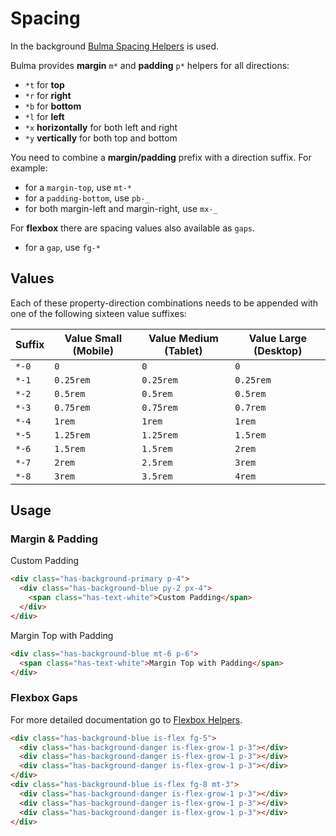 
# Spacing

In the background [Bulma Spacing Helpers](https://bulma.io/documentation/helpers/spacing-helpers/) is used.

Bulma provides **margin** `m*` and **padding** `p*` helpers for all directions:

- `*t` for **top**
- `*r` for **right**
- `*b` for **bottom**
- `*l` for **left**
- `*x` **horizontally** for both left and right
- `*y` **vertically** for both top and bottom

You need to combine a **margin/padding** prefix with a direction suffix. For example:

- for a `margin-top`, use `mt-*`
- for a `padding-bottom`, use `pb-_`
- for both margin-left and margin-right, use `mx-_`

For **flexbox** there are spacing values also available as `gaps`.

- for a `gap`, use `fg-*`

## Values

Each of these property-direction combinations needs to be appended with one of the following sixteen value suffixes:

| Suffix | Value Small (Mobile) | Value Medium (Tablet) | Value Large (Desktop) |
| ------ | -------------------- | --------------------- | --------------------- |
| `*-0`  | `0`                  | `0`                   | `0`                   |
| `*-1`  | `0.25rem`            | `0.25rem`             | `0.25rem`             |
| `*-2`  | `0.5rem`             | `0.5rem`              | `0.5rem`              |
| `*-3`  | `0.75rem`            | `0.75rem`             | `0.7rem`              |
| `*-4`  | `1rem`               | `1rem`                | `1rem`                |
| `*-5`  | `1.25rem`            | `1.25rem`             | `1.5rem`              |
| `*-6`  | `1.5rem`             | `1.5rem`              | `2rem`                |
| `*-7`  | `2rem`               | `2.5rem`              | `3rem`                |
| `*-8`  | `3rem`               | `3.5rem`              | `4rem`                |

## Usage

### Margin & Padding

<Canvas>
  <bal-doc-app>
    <div className="has-background-primary p-4">
      <div className="has-background-blue py-2 px-4">
        <span class="has-text-white">Custom Padding</span>
      </div>
    </div>
  </bal-doc-app>
</Canvas>

```html
<div class="has-background-primary p-4">
  <div class="has-background-blue py-2 px-4">
    <span class="has-text-white">Custom Padding</span>
  </div>
</div>
```

<Canvas>
  <bal-doc-app>
    <div className="has-background-blue mt-6 p-6">
      <span class="has-text-white">Margin Top with Padding</span>
    </div>
  </bal-doc-app>
</Canvas>

```html
<div class="has-background-blue mt-6 p-6">
  <span class="has-text-white">Margin Top with Padding</span>
</div>
```

### Flexbox Gaps

For more detailed documentation go to [Flexbox Helpers](/?path=/docs/design-flexbox-helpers--page).

<Canvas>
  <bal-doc-app>
    <div className="has-background-blue is-flex fg-5">
      <div className="has-background-danger is-flex-grow-1 p-3"></div>
      <div className="has-background-danger is-flex-grow-1 p-3"></div>
      <div className="has-background-danger is-flex-grow-1 p-3"></div>
    </div>
    <div className="has-background-blue is-flex fg-8 mt-3">
      <div className="has-background-danger is-flex-grow-1 p-3"></div>
      <div className="has-background-danger is-flex-grow-1 p-3"></div>
      <div className="has-background-danger is-flex-grow-1 p-3"></div>
    </div>
  </bal-doc-app>
</Canvas>

```html
<div class="has-background-blue is-flex fg-5">
  <div class="has-background-danger is-flex-grow-1 p-3"></div>
  <div class="has-background-danger is-flex-grow-1 p-3"></div>
  <div class="has-background-danger is-flex-grow-1 p-3"></div>
</div>
<div class="has-background-blue is-flex fg-8 mt-3">
  <div class="has-background-danger is-flex-grow-1 p-3"></div>
  <div class="has-background-danger is-flex-grow-1 p-3"></div>
  <div class="has-background-danger is-flex-grow-1 p-3"></div>
</div>
```

<bal-doc-github link="/stories/design/04-spacing.docs.mdx"></bal-doc-github>
